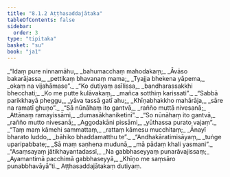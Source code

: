```yaml
---
title: "8.1.2 Aṭṭhasaddajātaka"
tableOfContents: false
sidebar:
  order: 3
type: "tipitaka"
basket: "su"
book: "ja1"
---
```



<DynamicBreadcrumb />

<Division number="10" book="ja1">

<Paragraph number="1683" type="verses" book="ja1">
_“Idaṃ pure ninnamāhu,_  
_bahumacchaṃ mahodakaṃ;_  
_Āvāso bakarājassa,_  
_pettikaṃ bhavanaṃ mama;_  
_Tyajja bhekena yāpema,_  
_okaṃ na vijahāmase”._  

</Paragraph>

</Division>
<Division number="11" book="ja1">

<Paragraph number="1684" type="verses" book="ja1">
_“Ko dutiyaṃ asīlissa,_  
_bandharassakkhi bhecchati;_  
_Ko me putte kulāvakaṃ,_  
_mañca sotthiṃ karissati”._  

</Paragraph>

</Division>
<Division number="12" book="ja1">

<Paragraph number="1685" type="verses" book="ja1">
_“Sabbā parikkhayā pheggu,_  
_yāva tassā gatī ahu;_  
_Khīṇabhakkho mahārāja,_  
_sāre na ramatī ghuṇo”._  

</Paragraph>

</Division>
<Division number="13" book="ja1">

<Paragraph number="1686" type="verses" book="ja1">
_“Sā nūnāhaṃ ito gantvā,_  
_rañño muttā nivesanā;_  
_Attānaṃ ramayissāmi,_  
_dumasākhaniketinī”._  

</Paragraph>

</Division>
<Division number="14" book="ja1">

<Paragraph number="1687" type="verses" book="ja1">
_“So nūnāhaṃ ito gantvā,_  
_rañño mutto nivesanā;_  
_Aggodakāni pissāmi,_  
_yūthassa purato vajaṃ”._  

</Paragraph>

</Division>
<Division number="15" book="ja1">

<Paragraph number="1688" type="verses" book="ja1">
_“Taṃ maṃ kāmehi sammattaṃ,_  
_rattaṃ kāmesu mucchitaṃ;_  
_Ānayī bharato luddo,_  
_bāhiko bhaddamatthu te”._  

</Paragraph>

</Division>
<Division number="16" book="ja1">

<Paragraph number="1689" type="verses" book="ja1">
_“Andhakāratimisāyaṃ,_  
_tuṅge uparipabbate;_  
_Sā maṃ saṇhena mudunā,_  
_mā pādaṃ khali yasmani”._  

</Paragraph>

</Division>
<Division number="17" book="ja1">

<Paragraph number="1690" type="verses" book="ja1">
_“Asaṃsayaṃ jātikhayantadassī,_  
_Na gabbhaseyyaṃ punarāvajissaṃ;_  
_Ayamantimā pacchimā gabbhaseyyā,_  
_Khīṇo me saṃsāro punabbhavāyā”ti._  


</Paragraph>
</Division>

<Paragraph number="1691" type="center" book="ja1">
Aṭṭhasaddajātakaṃ dutiyaṃ.
</Paragraph>